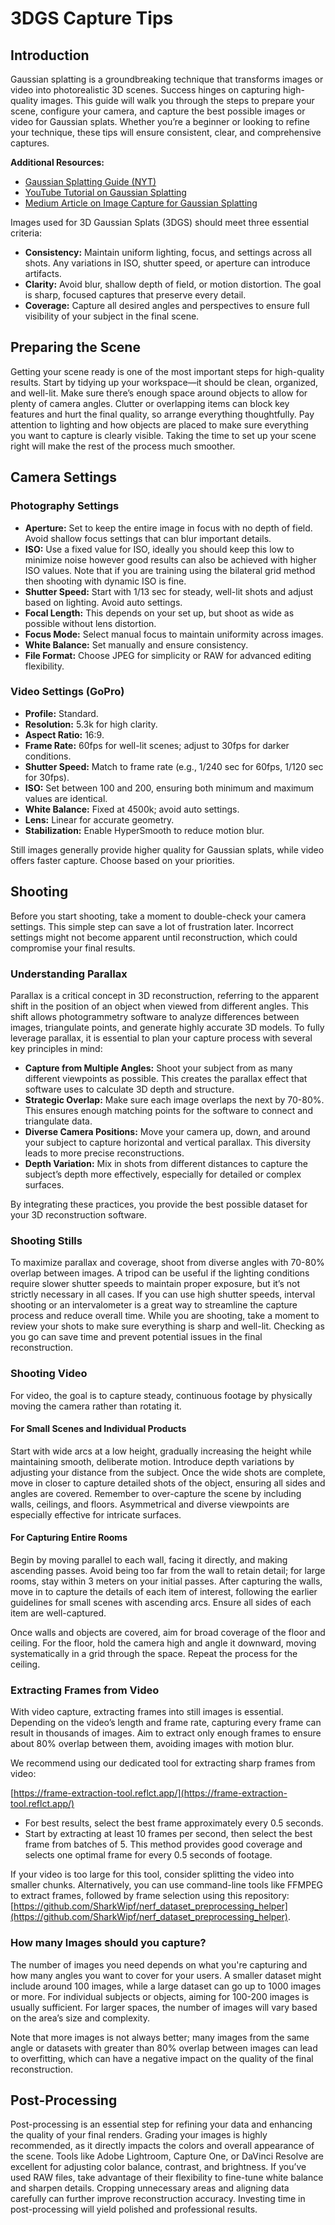 # 3DGS Capture Tips

## Introduction

Gaussian splatting is a groundbreaking technique that transforms images or video into photorealistic 3D scenes. Success hinges on capturing high-quality images. This guide will walk you through the steps to prepare your scene, configure your camera, and capture the best possible images or video for Gaussian splats. Whether you’re a beginner or looking to refine your technique, these tips will ensure consistent, clear, and comprehensive captures.

**Additional Resources:**

- [Gaussian Splatting Guide (NYT)](https://rd.nytimes.com/projects/gaussian-splatting-guide/)
- [YouTube Tutorial on Gaussian Splatting](https://youtu.be/08NYHDwOqow?si=Xh0NBgmhr2614wCr)
- [Medium Article on Image Capture for Gaussian Splatting](https://medium.com/@heyulei/capture-images-for-gaussian-splatting-81d081bbc826)

Images used for 3D Gaussian Splats (3DGS) should meet three essential criteria:

- **Consistency:** Maintain uniform lighting, focus, and settings across all shots. Any variations in ISO, shutter speed, or aperture can introduce artifacts.
- **Clarity:** Avoid blur, shallow depth of field, or motion distortion. The goal is sharp, focused captures that preserve every detail.
- **Coverage:** Capture all desired angles and perspectives to ensure full visibility of your subject in the final scene.

## Preparing the Scene

Getting your scene ready is one of the most important steps for high-quality results. Start by tidying up your workspace—it should be clean, organized, and well-lit. Make sure there’s enough space around objects to allow for plenty of camera angles. Clutter or overlapping items can block key features and hurt the final quality, so arrange everything thoughtfully. Pay attention to lighting and how objects are placed to make sure everything you want to capture is clearly visible. Taking the time to set up your scene right will make the rest of the process much smoother.

## Camera Settings

### Photography Settings

- **Aperture:** Set to keep the entire image in focus with no depth of field. Avoid shallow focus settings that can blur important details.
- **ISO:** Use a fixed value for ISO, ideally you should keep this low to minimize noise however good results can also be achieved with higher ISO values. Note that if you are training using the bilateral grid method then shooting with dynamic ISO is fine.
- **Shutter Speed:** Start with 1/13 sec for steady, well-lit shots and adjust based on lighting. Avoid auto settings.
- **Focal Length:** This depends on your set up, but shoot as wide as possible without lens distortion.
- **Focus Mode:** Select manual focus to maintain uniformity across images.
- **White Balance:** Set manually and ensure consistency.
- **File Format:** Choose JPEG for simplicity or RAW for advanced editing flexibility.

### Video Settings (GoPro)

- **Profile:** Standard.
- **Resolution:** 5.3k for high clarity.
- **Aspect Ratio:** 16:9.
- **Frame Rate:** 60fps for well-lit scenes; adjust to 30fps for darker conditions.
- **Shutter Speed:** Match to frame rate (e.g., 1/240 sec for 60fps, 1/120 sec for 30fps).
- **ISO:** Set between 100 and 200, ensuring both minimum and maximum values are identical.
- **White Balance:** Fixed at 4500k; avoid auto settings.
- **Lens:** Linear for accurate geometry.
- **Stabilization:** Enable HyperSmooth to reduce motion blur.

Still images generally provide higher quality for Gaussian splats, while video offers faster capture. Choose based on your priorities.

## Shooting

Before you start shooting, take a moment to double-check your camera settings. This simple step can save a lot of frustration later. Incorrect settings might not become apparent until reconstruction, which could compromise your final results.

### Understanding Parallax

Parallax is a critical concept in 3D reconstruction, referring to the apparent shift in the position of an object when viewed from different angles. This shift allows photogrammetry software to analyze differences between images, triangulate points, and generate highly accurate 3D models. To fully leverage parallax, it is essential to plan your capture process with several key principles in mind:

- **Capture from Multiple Angles:** Shoot your subject from as many different viewpoints as possible. This creates the parallax effect that software uses to calculate 3D depth and structure.
- **Strategic Overlap:** Make sure each image overlaps the next by 70-80%. This ensures enough matching points for the software to connect and triangulate data.
- **Diverse Camera Positions:** Move your camera up, down, and around your subject to capture horizontal and vertical parallax. This diversity leads to more precise reconstructions.
- **Depth Variation:** Mix in shots from different distances to capture the subject’s depth more effectively, especially for detailed or complex surfaces.

By integrating these practices, you provide the best possible dataset for your 3D reconstruction software.

### Shooting Stills

To maximize parallax and coverage, shoot from diverse angles with 70-80% overlap between images. A tripod can be useful if the lighting conditions require slower shutter speeds to maintain proper exposure, but it’s not strictly necessary in all cases. If you can use high shutter speeds, interval shooting or an intervalometer is a great way to streamline the capture process and reduce overall time. While you are shooting, take a moment to review your shots to make sure everything is sharp and well-lit. Checking as you go can save time and prevent potential issues in the final reconstruction.

### Shooting Video

For video, the goal is to capture steady, continuous footage by physically moving the camera rather than rotating it.

#### For Small Scenes and Individual Products
Start with wide arcs at a low height, gradually increasing the height while maintaining smooth, deliberate motion. Introduce depth variations by adjusting your distance from the subject. Once the wide shots are complete, move in closer to capture detailed shots of the object, ensuring all sides and angles are covered. Remember to over-capture the scene by including walls, ceilings, and floors. Asymmetrical and diverse viewpoints are especially effective for intricate surfaces.

#### For Capturing Entire Rooms
Begin by moving parallel to each wall, facing it directly, and making ascending passes. Avoid being too far from the wall to retain detail; for large rooms, stay within 3 meters on your initial passes. After capturing the walls, move in to capture the details of each item of interest, following the earlier guidelines for small scenes with ascending arcs. Ensure all sides of each item are well-captured. 

Once walls and objects are covered, aim for broad coverage of the floor and ceiling. For the floor, hold the camera high and angle it downward, moving systematically in a grid through the space. Repeat the process for the ceiling.

### Extracting Frames from Video
With video capture, extracting frames into still images is essential. Depending on the video’s length and frame rate, capturing every frame can result in thousands of images. Aim to extract only enough frames to ensure about 80% overlap between them, avoiding images with motion blur.

We recommend using our dedicated tool for extracting sharp frames from video:

[https://frame-extraction-tool.reflct.app/](https://frame-extraction-tool.reflct.app/)

- For best results, select the best frame approximately every 0.5 seconds.
- Start by extracting at least 10 frames per second, then select the best frame from batches of 5. This method provides good coverage and selects one optimal frame for every 0.5 seconds of footage.

If your video is too large for this tool, consider splitting the video into smaller chunks. Alternatively, you can use command-line tools like FFMPEG to extract frames, followed by frame selection using this repository: [https://github.com/SharkWipf/nerf_dataset_preprocessing_helper](https://github.com/SharkWipf/nerf_dataset_preprocessing_helper).

### How many Images should you capture? 

The number of images you need depends on what you're capturing and how many angles you want to cover for your users. A smaller dataset might include around 100 images, while a large dataset can go up to 1000 images or more. For individual subjects or objects, aiming for 100-200 images is usually sufficient. For larger spaces, the number of images will vary based on the area’s size and complexity. 

Note that more images is not always better; many images from the same angle or datasets with greater than 80% overlap between images can lead to overfitting, which can have a negative impact on the quality of the final reconstruction.

## Post-Processing

Post-processing is an essential step for refining your data and enhancing the quality of your final renders. Grading your images is highly recommended, as it directly impacts the colors and overall appearance of the scene. Tools like Adobe Lightroom, Capture One, or DaVinci Resolve are excellent for adjusting color balance, contrast, and brightness. If you’ve used RAW files, take advantage of their flexibility to fine-tune white balance and sharpen details. Cropping unnecessary areas and aligning data carefully can further improve reconstruction accuracy. Investing time in post-processing will yield polished and professional results.
